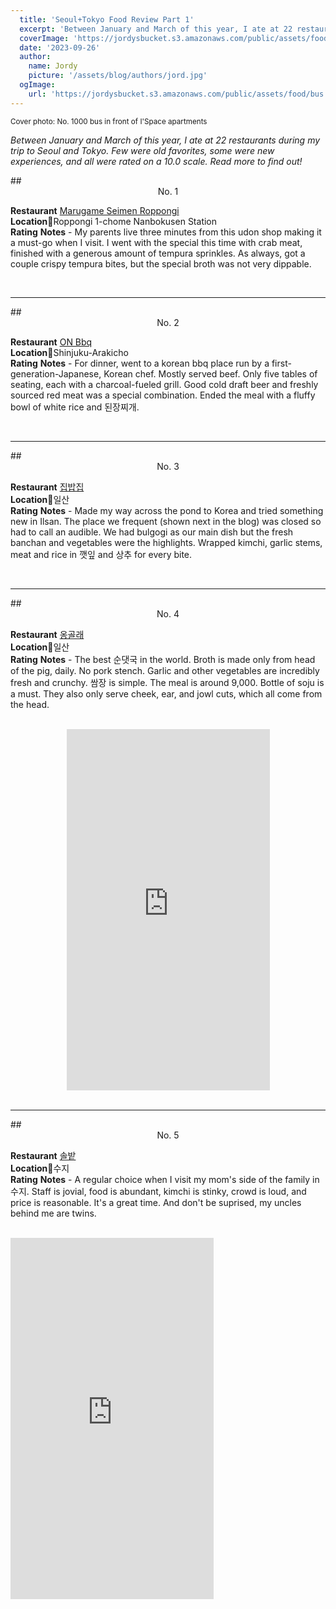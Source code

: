 ```yaml
---
  title: 'Seoul+Tokyo Food Review Part 1'
  excerpt: 'Between January and March of this year, I ate at 22 restaurants during my trip to Seoul and Tokyo. Few were old favorites, some were new experiences, and all were rated on a 10.0 scale. Read more to find out!'
  coverImage: 'https://jordysbucket.s3.amazonaws.com/public/assets/food/bus.jpeg'
  date: '2023-09-26'
  author: 
    name: Jordy
    picture: '/assets/blog/authors/jord.jpg'
  ogImage:
    url: 'https://jordysbucket.s3.amazonaws.com/public/assets/food/bus.jpeg'
---
```




<small>Cover photo: No. 1000 bus in front of I'Space apartments</small>

_Between January and March of this year, I ate at 22 restaurants during my trip to Seoul and Tokyo. Few were old favorites, some were new experiences, and all were rated on a 10.0 scale. Read more to find out!_

<a name="1" />
## <center>No. 1</center>

**Restaurant** <u>Marugame Seimen Roppongi</u>\
**Location**📍Roppongi 1-chome Nanbokusen Station\
**Rating** 
<ProgressBar valuePercentage={82} />
**Notes** - My parents live three minutes from this udon shop making it a must-go when I visit. I went with the special this time with crab meat, finished with a generous amount of tempura sprinkles. As always, got a couple crispy tempura bites, but the special broth was not very dippable.

<center>
  <PhotoGallery slides={udonPhotos} />
</center>
<br />
<hr />

<a name="2" />
## <center>No. 2</center>

**Restaurant** <u>ON Bbq</u>\
**Location**📍Shinjuku-Arakicho\
**Rating** 
<ProgressBar valuePercentage={76} />
**Notes** - For dinner, went to a korean bbq place run by a first-generation-Japanese, Korean chef. Mostly served beef. Only five tables of seating, each with a charcoal-fueled grill. Good cold draft beer and freshly sourced red meat was a special combination. Ended the meal with a fluffy bowl of white rice and 된장찌개.

<center>
  <PhotoGallery slides={onBbqPhotos} />
</center>
<br />
<hr />

<a name="3" />
## <center>No. 3</center>

**Restaurant** <u>집밥집</u>\
**Location**📍일산\
**Rating** 
<ProgressBar valuePercentage={73} />
**Notes** - Made my way across the pond to Korea and tried something new in Ilsan. The place we frequent (shown next in the blog) was closed so had to call an audible. We had bulgogi as our main dish but the fresh banchan and vegetables were the highlights. Wrapped kimchi, garlic stems, meat and rice in 깻잎 and 상추 for every bite.

<center>
  <PhotoGallery slides={jibPhotos} />
</center>
<br />
<hr />

<a name="4" />
## <center>No. 4</center>

**Restaurant** <u>옹골래</u>\
**Location**📍일산\
**Rating** 
<ProgressBar valuePercentage={90} />
**Notes** - The best 순댓국 in the world. Broth is made only from head of the pig, daily. No pork stench. Garlic and other vegetables are incredibly fresh and crunchy. 쌈장 is simple. The meal is around 9,000. Bottle of soju is a must. They also only serve cheek, ear, and jowl cuts, which all come from the head.   

<center>
  <PhotoGallery slides={ongPhotos} />
</center>
<br />
<center>
  <iframe
    width="325"
    height="578"
    src="https://www.youtube.com/embed/mhFZE_u9TOA"
    title="Ongolne"
    frameborder="0"
    allow="accelerometer; clipboard-write; encrypted-media; gyroscope; picture-in-picture; web-share"
    allowfullscreen
  ></iframe>
</center>
<br />
<hr />

<a name="5" />
## <center>No. 5</center>

**Restaurant** <u>솔밭</u>\
**Location**📍수지\
**Rating** 
<ProgressBar valuePercentage={81} />
**Notes** - A regular choice when I visit my mom's side of the family in 수지. Staff is jovial, food is abundant, kimchi is stinky, crowd is loud, and price is reasonable. It's a great time. And don't be suprised, my uncles behind me are twins. 

<center>
  <PhotoGallery slides={sotPhotos} />
</center>
<br />
  <iframe
    width="325"
    height="578"
    src="https://www.youtube.com/embed/AIKsNIDyWZg"
    title="Solbat"
    frameborder="0"
    allow="accelerometer; clipboard-write; encrypted-media; gyroscope; picture-in-picture; web-share"
    allowfullscreen
    />
<br />
<hr />

<a name="6" />
## <center>No. 6</center>

**Restaurant** <u>구들장 불곱창</u>\
**Location**📍인덕원\
**Rating** 
<ProgressBar valuePercentage={82} />
**Notes** - Hole in the wall. Orders come with marinated 곱창 and 대창 with plenty of 부추 marinated in sweet and spicy soy sauce. Whole thing is put on the grill and flambéd with soju! We had to get up and step back from the burst of the flame. Rice fried at the end. Left in a coat of grease.  

<center>
  <PhotoGallery slides={gudeljangPhotos} />
</center>
<br />
<hr />

<a name="7" />
## <center>No. 7</center>

**Restaurant** <u>대도식당</u>\
**Location**📍상성동\
**Rating** 
<ProgressBar valuePercentage={85} />
**Notes** - Authentic Korean barbeque experience. Only one cut of the cow on the menu. Other cuts available off menu. High quality Korean cow beef. An old establishment. No marinate, straightforward; an exemplary korean bbq restaurant. 

<center>
  <PhotoGallery slides={daedoPhotos} />
</center>
<br />
<hr />

<a name="8" />
## <center>No. 8</center>

**Restaurant** <u>김치찌개집</u>\
**Location**📍일산\
**Rating** 
<ProgressBar valuePercentage={71} />
**Notes** - Specializes in 김치찌개 that's served with 돼지고기. It's difficult to mess up a stew like 김치찌개 but it's also not easy to make it stand out. Good meal. 

<center>
  <PhotoGallery slides={kimchiPhotos} />
</center>
<br />
<hr />

<a name="9" />
## <center>No. 9</center>

**Restaurant** <u>평양냉면</u>\
**Location**📍일산\
**Rating** 
<ProgressBar valuePercentage={76} />
**Notes** - My grandpa enjoys and frequents this place so much so that a tv show crew that happened to be taping a feature on the restaurant put him in an interview that made it to TV! Backstory is that the current owner's mother escaped North Korea and started a business selling 평양냉면. Noodles are bouncy, soup is not ice cold as 냉면s tend to be, and flavor is clean and mild. Bulgogi is prepared raw and cooked on a live fire, and is also mild in flavor. Bright red house kimchi packs a lot of flavor. Meat in the 갈비탕 is tender and juicy. The meat in the 소고기 and 돼지고기 수육 are well sourced but also mild in flavor. Thinking about it now, I should've heavily dipped the main dishes in the table sauces and ate them with the strong 반찬 to maximize flavor. 

<center>
  <PhotoGallery slides={pyongPhotos} />
</center>
<br />
<hr />

<a name="10" />
## <center>No. 10</center>

**Restaurant** <u>화경</u>\
**Location**📍수지\
**Rating** 
<ProgressBar valuePercentage={74} />
**Notes** - 짜장면.. Good.

<center>
  <PhotoGallery slides={hwagyungPhotos} />
</center>
<br />
<hr />

<a name="11" />
## <center>No. 11</center>

**Restaurant** <u>Ivy Place</u>\
**Location**📍Daikanyama T-site\
**Rating** 
<ProgressBar valuePercentage={79} />
**Notes** - At the center of a new outdoor shopping area that screams "This is a terrace!" is this restaurant with a surprisingly extensive menu. Calamari is fried using japanese tempura-frying technique. Despite the high price tag, it gets a near 8.0 score because my belief is that the calamari is a good pulse-setter of a restuarant, and in this case the calamari was a near 8.0.<sup>[1](#footnotes)</sup>. 

<center>
  <PhotoGallery slides={ivyPhotos} />
</center>
<br />
<hr />

<a name="12" />
## <center>No. 12</center>

**Restaurant** <u>Midori Sushi</u>\
**Location**📍Akasaka\
**Rating** 
<ProgressBar valuePercentage={76} />
**Notes** - I am spoiled by the good sushi in Japan because this place is really good but still gets only a mid-7 score. Sat at the table, not the bar, and ordered preset items. Yellowtail, squid, shirako, and tuna are best of the bunch. And of course draft beer-- kanpai!

<center>
  <PhotoGallery slides={midoriPhotos} />
</center>
<br />
<hr />

<a name="13" />
## <center>No. 13</center>

**Restaurant** <u>Umu</u>\
**Location**📍Nishiazabu\
**Rating** 
<ProgressBar valuePercentage={69} />
**Notes** - The old man splurged for high-end itamae sushi to celebrate the missus' birthday and I tagged along. 30,000 yen per person, it is an indulgent experience where all you have to do is bring chopsticks up from the plate to your mouth, and lift then tilt glasses of beverage for a sip every so often as a plate is repeatedly cleared and replaced by a succeeding one, atop which stand hand-crafted pieces of edible creations. Having said that, if I had to foot a price tag of 30,000 yen, things could get a little harder to swallow. I think that my preferred sushi experience is one that is majoritively sashimi and nigiri with less pickled dishes. Happy birthday 엄마!

<center>
  <iframe
    width="325"
    height="578"
    src="https://www.youtube.com/embed/l4EBmDTK6Ck"
    title="Umu"
    frameborder="0"
    allow="accelerometer; clipboard-write; encrypted-media; gyroscope; picture-in-picture; web-share"
    allowfullscreen
    />
</center>
<br />
<hr />

Check back for part two!  

<a name="footnotes" />
### Footnotes
<small>
<sup>1</sup>The basic theory is that if a restaurant serves fresh calamari that is good, then it would mean that the kitchen is properly handling fresh squid on a daily basis, which requires a clean and organized kitchen. Ergo, if you serve good fresh calamari, then you have a clean and organized kitchen.  

</small>
